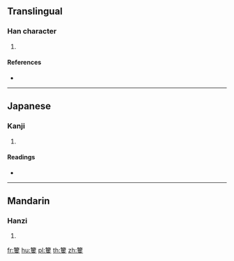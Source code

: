 {{character info/new}}
==Translingual==

===Han character===
{{Han char|rn=118|rad=竹|as=20|sn=26|four=|canj=HBUE}}

# {{defn|Han|sort=竹20}}

====References====
* {{Han ref|kx=0906.150|dkj=26815|dj=1331.090|hdz=53035.040|uh=7C70|ud=31856}}

----

==Japanese==

===Kanji===
{{ja-kanji|grade=|rs=竹20}}

# {{defn|lang=ja|sort=竹20}}

====Readings====
* {{ja-readings|on=[[わく]] (waku), [[よく]] (yoku), [[いき]] (iki)|kun=[[いとわく]] (itowaku)}}

----

==Mandarin==

===Hanzi===
{{cmn-hanzi|pin=[[yuè]] ([[yue4]])|wg=yüeh<sup>4</sup>}}

# {{defn|lang=cmn|sort=竹20}}

[[fr:籰]]
[[hu:籰]]
[[pl:籰]]
[[th:籰]]
[[zh:籰]]